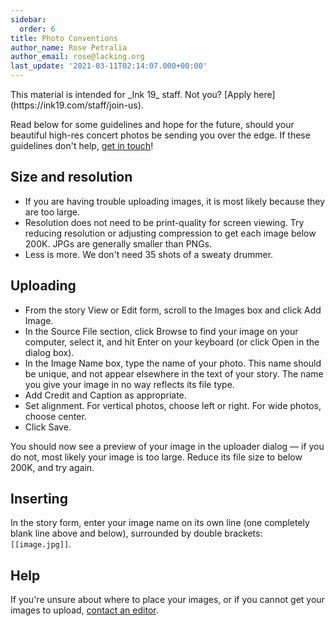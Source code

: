 ```yaml
---
sidebar:
  order: 6
title: Photo Conventions
author_name: Rose Petralia
author_email: rose@lacking.org
last_update: '2021-03-11T02:14:07.000+00:00'
---
```



<Aside>This material is intended for _Ink 19_ staff. Not you? [Apply here](https://ink19.com/staff/join-us).</Aside>


Read below for some guidelines and hope for the future, should your beautiful high-res concert photos be sending you over the edge. If these guidelines don't help, [get in touch](mailto:editors@ink19.com)!

## Size and resolution

- If you are having trouble uploading images, it is most likely because they are too large.
- Resolution does not need to be print-quality for screen viewing. Try reducing resolution or adjusting compression to get each image below 200K. JPGs are generally smaller than PNGs.
- Less is more. We don't need 35 shots of a sweaty drummer. 

## Uploading

- From the story View or Edit form, scroll to the Images box and click Add Image.
- In the Source File section, click Browse to find your image on your computer, select it, and hit Enter on your keyboard (or click Open in the dialog box).
- In the Image Name box, type the name of your photo. This name should be unique, and not appear elsewhere in the text of your story. The name you give your image in no way reflects its file type.
- Add Credit and Caption as appropriate.
- Set alignment. For vertical photos, choose left or right. For wide photos, choose center.
- Click Save.

You should now see a preview of your image in the uploader dialog &mdash; if you do not, most likely your image is too large. Reduce its file size to below 200K, and try again. 

## Inserting

In the story form, enter your image name on its own line (one completely blank line above and below), surrounded by double brackets: `[[image.jpg]]`.

## Help

If you're unsure about where to place your images, or if you cannot get your images to upload, [contact an editor](contact).
